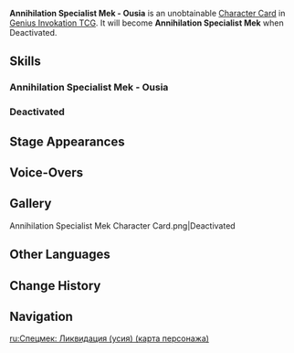 {{About|the [[Character Card]]|the [[Common Enemy]]|Annihilation Specialist Mek}}
{{Genius Invokation TCG Infobox
|id          = 003208
|title       = Annihilation Specialist Mek - Ousia
|image       = Annihilation Specialist Mek - Ousia Character Card.png
|type        = Character Card
|health      = 10
|element     = Hydro
|faction     = Monster
|weapon      = Other Weapons
|source1     = 
|features    = Annihilation Specialist Mek
}}
'''Annihilation Specialist Mek - Ousia''' is an unobtainable [[Character Card]] in [[Genius Invokation TCG]]. It will become '''Annihilation Specialist Mek''' when Deactivated.

==Skills==
===Annihilation Specialist Mek - Ousia===
{{Genius Invokation TCG Skills Table|Annihilation Specialist Mek - Ousia}}
===Deactivated===
{{Genius Invokation TCG Skills Table|Annihilation Specialist Mek}}

==Stage Appearances==
{{Genius Invokation TCG Stage Appearances}}

==Voice-Overs==
{{VO/Enemy
|enemy                   = Ruggieroranged (Character Card)
|vo_01_00_title          = Character Select
|vo_01_01_tx_en          = {{A|vo gcg monster machinaiustitia bradamante selectonstage 01.ogg}}

|vo_02_00_title          = Defeated
|vo_02_01_tx_en          = {{A|vo gcg monster machinaiustitia bradamante die 01.ogg}}
}}

==Gallery==
<gallery>
Annihilation Specialist Mek Character Card.png|Deactivated
</gallery>

==Other Languages==
{{Other Languages
|en       = Annihilation Specialist Mek - Ousia
|zhs      = 歼灭特化型机关・荒
|zhs_rm   = 
|zht      = 殲滅特化型機關・荒
|zht_rm   = 
|zh_tl    = 
|ja       = 殲滅特化型マシナリー・ウーシア
|ja_rm    = Senmetsu Tokkagata Mashinarii - Ooshia
|ja_tl    = Annihilation-Specialized Machinery - Ousia
|ko       = 섬멸 특화 타입 장치・우시아
|ko_tl    = 
|es       = Mecaespecialista Aniquiladora - Ousía
|es_tl    = Annihilator Specialist Mek - Ousia
|fr       = Mek annihilateur - Ousia
|fr_tl    = Annihilating Mek - Ousia
|ru       = Спецмек: Ликвидация (усия)
|ru_tl    = 
|th       = จักรกลทำลายล้าง - สสาร
|th_rm    = 
|th_tl    = 
|vi       = Robot Hủy Diệt Chuyên Dụng - Ousia
|vi_tl    = 
|de       = Mecha &ndash; Typ: Vernichtungsspezialist &ndash; Ousia
|de_tl    = Mecha &ndash; Type: Extermination Specialist &ndash; Ousia
|id       = Annihilation Specialist Mek - Ousia
|pt       = Mecaniquilador - Ousia
|pt_tl    = 
|tr       = Kıyım Uzmanı Meka - Öz
|tr_tl    = 
|it       = Meka sterminatore specializzato (Ousia)
|it_tl    = 
}}

==Change History==
{{Change History|4.7}}

==Navigation==
{{Genius Invokation TCG Navbox|Character Card Unobtainable}}

[[ru:Спецмек: Ликвидация (усия) (карта персонажа)]]